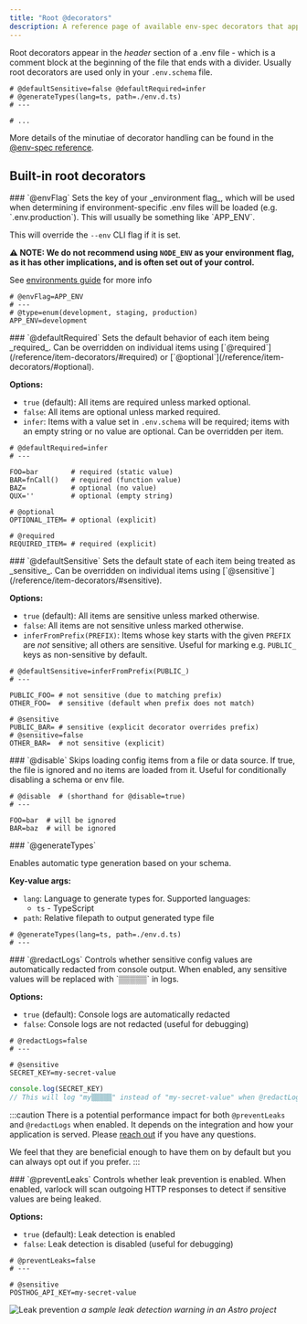 ```yaml
---
title: "Root @decorators"
description: A reference page of available env-spec decorators that apply to the schema itself, rather than individual items
---
```


Root decorators appear in the _header_ section of a .env file - which is a comment block at the beginning of the file that ends with a divider. Usually root decorators are used only in your `.env.schema` file.


```env-spec title=".env.schema"
# @defaultSensitive=false @defaultRequired=infer
# @generateTypes(lang=ts, path=./env.d.ts)
# ---

# ...
```


More details of the minutiae of decorator handling can be found in the [@env-spec reference](/env-spec/reference/#comments-and-decorators).

## Built-in root decorators

<div class="reference-docs">

<div>
### `@envFlag`
Sets the key of your _environment flag_, which will be used when determining if environment-specific .env files will be loaded (e.g. `.env.production`).
This will usually be something like `APP_ENV`. 

This will override the `--env` CLI flag if it is set.

**⚠️ NOTE: We do not recommend using `NODE_ENV` as your environment flag, as it has other implications, and is often set out of your control.**

See [environments guide](/guides/environments) for more info

```env-spec
# @envFlag=APP_ENV
# ---
# @type=enum(development, staging, production)
APP_ENV=development
```
</div>

<div>
### `@defaultRequired`
Sets the default behavior of each item being _required_. Can be overridden on individual items using [`@required`](/reference/item-decorators/#required) or [`@optional`](/reference/item-decorators/#optional).

**Options:**
- `true` (default): All items are required unless marked optional.
- `false`: All items are optional unless marked required.
- `infer`: Items with a value set in `.env.schema` will be required; items with an empty string or no value are optional. Can be overridden per item.

```env-spec
# @defaultRequired=infer
# ---

FOO=bar        # required (static value)
BAR=fnCall()   # required (function value)
BAZ=           # optional (no value)
QUX=''         # optional (empty string)

# @optional
OPTIONAL_ITEM= # optional (explicit)

# @required
REQUIRED_ITEM= # required (explicit)
```
</div>

<div>
### `@defaultSensitive`
Sets the default state of each item being treated as _sensitive_. Can be overridden on individual items using [`@sensitive`](/reference/item-decorators/#sensitive).

**Options:**
- `true` (default): All items are sensitive unless marked otherwise.
- `false`: All items are not sensitive unless marked otherwise.
- `inferFromPrefix(PREFIX)`: Items whose key starts with the given `PREFIX` are _not_ sensitive; all others are sensitive. Useful for marking e.g. `PUBLIC_` keys as non-sensitive by default.

```env-spec
# @defaultSensitive=inferFromPrefix(PUBLIC_)
# ---

PUBLIC_FOO= # not sensitive (due to matching prefix)
OTHER_FOO=  # sensitive (default when prefix does not match)

# @sensitive
PUBLIC_BAR= # sensitive (explicit decorator overrides prefix)
# @sensitive=false
OTHER_BAR=  # not sensitive (explicit)
```
</div>

<div>
### `@disable`
Skips loading config items from a file or data source. If true, the file is ignored and no items are loaded from it. Useful for conditionally disabling a schema or env file.

```env-spec
# @disable  # (shorthand for @disable=true)
# ---

FOO=bar  # will be ignored
BAR=baz  # will be ignored

```
</div>

<div>
### `@generateTypes`

Enables automatic type generation based on your schema.

**Key-value args:**
- `lang`: Language to generate types for. Supported languages:
  - `ts` - TypeScript
- `path`: Relative filepath to output generated type file


```env-spec
# @generateTypes(lang=ts, path=./env.d.ts)
# ---
```
</div>

<div>
### `@redactLogs`
Controls whether sensitive config values are automatically redacted from console output. When enabled, any sensitive values will be replaced with `▒▒▒▒▒` in logs.

**Options:**
- `true` (default): Console logs are automatically redacted
- `false`: Console logs are not redacted (useful for debugging)

```env-spec
# @redactLogs=false
# ---

# @sensitive
SECRET_KEY=my-secret-value
```

```js
console.log(SECRET_KEY)
// This will log "my▒▒▒▒▒" instead of "my-secret-value" when @redactLogs=true
```

</div>

:::caution
There is a potential performance impact for both `@preventLeaks` and `@redactLogs` when enabled. It depends on the integration and how your application is served. Please [reach out](https://chat.dmno.dev) if you have any questions.

We feel that they are beneficial enough to have them on by default but you can always opt out if you prefer.
:::

<div>
### `@preventLeaks`
Controls whether leak prevention is enabled. When enabled, varlock will scan outgoing HTTP responses to detect if sensitive values are being leaked.

**Options:**
- `true` (default): Leak detection is enabled
- `false`: Leak detection is disabled (useful for debugging)

```env-spec
# @preventLeaks=false
# ---

# @sensitive
POSTHOG_API_KEY=my-secret-value
```

![Leak prevention](../../../assets/demo-images/leak.png)
_a sample leak detection warning in an Astro project_

</div>

</div>
